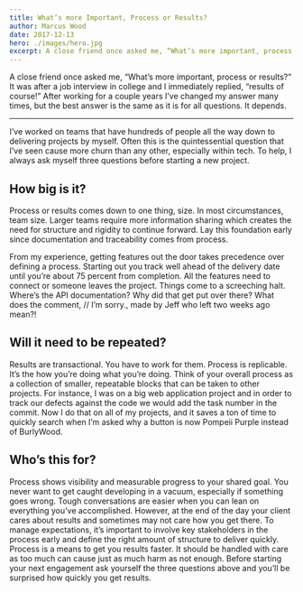 ```yaml
---
title: What’s more Important, Process or Results?
author: Marcus Wood
date: 2017-12-13
hero: ./images/hero.jpg
excerpt: A close friend once asked me, “What’s more important, process or results?” It was after a job interview in college and I immediately replied, “results of course!”
---
```


A close friend once asked me, “What’s more important, process or results?” It was after a job interview in college and I immediately replied, “results of course!” After working for a couple years I’ve changed my answer many times, but the best answer is the same as it is for all questions. It depends.

---

I’ve worked on teams that have hundreds of people all the way down to delivering projects by myself. Often this is the quintessential question that I’ve seen cause more churn than any other, especially within tech. To help, I always ask myself three questions before starting a new project.

## How big is it?

Process or results comes down to one thing, size. In most circumstances, team size. Larger teams require more information sharing which creates the need for structure and rigidity to continue forward. Lay this foundation early since documentation and traceability comes from process.

From my experience, getting features out the door takes precedence over defining a process. Starting out you track well ahead of the delivery date until you’re about 75 percent from completion. All the features need to connect or someone leaves the project. Things come to a screeching halt. Where’s the API documentation? Why did that get put over there? What does the comment, // I’m sorry., made by Jeff who left two weeks ago mean?!

## Will it need to be repeated?

Results are transactional. You have to work for them. Process is replicable. It’s the how you’re doing what you’re doing. Think of your overall process as a collection of smaller, repeatable blocks that can be taken to other projects. For instance, I was on a big web application project and in order to track our defects against the code we would add the task number in the commit. Now I do that on all of my projects, and it saves a ton of time to quickly search when I’m asked why a button is now Pompeii Purple instead of BurlyWood.

## Who’s this for?

Process shows visibility and measurable progress to your shared goal. You never want to get caught developing in a vacuum, especially if something goes wrong. Tough conversations are easier when you can lean on everything you’ve accomplished. However, at the end of the day your client cares about results and sometimes may not care how you get there. To manage expectations, it’s important to involve key stakeholders in the process early and define the right amount of structure to deliver quickly.
Process is a means to get you results faster. It should be handled with care as too much can cause just as much harm as not enough. Before starting your next engagement ask yourself the three questions above and you’ll be surprised how quickly you get results.
